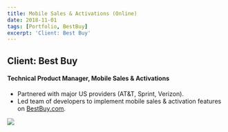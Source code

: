 ```yaml
---
title: Mobile Sales & Activations (Online)
date: 2018-11-01
tags: [Portfolio, BestBuy]
excerpt: 'Client: Best Buy'
---
```

## Client: Best Buy

#### Technical Product Manager, Mobile Sales & Activations
- Partnered with major US providers (AT&T, Sprint, Verizon).
- Led team of developers to implement mobile sales & activation features on [BestBuy.com]("https://www.bestbuy.com/site/electronics/mobile-cell-phones/abcat0800000.c").

<!-- Image -->
![](../images/bestbuy-mobile_dotcom.png)
